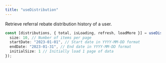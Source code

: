 ```yaml
---
title: "useDistribution"
---
```


Retrieve referral rebate distribution history of a user.

```ts
const [distributions, { total, isLoading, refresh, loadMore }] = useDistribution({
  size: 10, // Number of items per page
  startDate: "2023-01-01", // Start date in YYYY-MM-DD format
  endDate: "2023-01-31", // End date in YYYY-MM-DD format
  initialSize: 1 // Initially load 1 page of data
});
```
